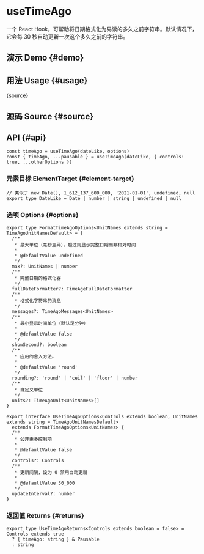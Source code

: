 # useTimeAgo


<HooksType category="Utilities" pausable />

一个 React Hook，可帮助将日期格式化为易读的多久之前字符串。默认情况下，它会每 30 秒自动更新一次这个多久之前的字符串。

## 演示 Demo \{#demo}


<App />

## 用法 Usage \{#usage}


<RawCode>{source}</RawCode>

## 源码 Source \{#source}


<Source />

## API \{#api}

```tsx
const timeAgo = useTimeAgo(dateLike, options)
const { timeAgo, ...pausable } = useTimeAgo(dateLike, { controls: true, ...otherOptions })
```

### 元素目标 ElementTarget \{#element-target}

```tsx
// 类似于 new Date(), 1_612_137_600_000, '2021-01-01', undefined, null
export type DateLike = Date | number | string | undefined | null
```

### 选项 Options \{#options}

```tsx
export type FormatTimeAgoOptions<UnitNames extends string = TimeAgoUnitNamesDefault> = {
  /**
   * 最大单位（毫秒差异），超过则显示完整日期而非相对时间
   *
   * @defaultValue undefined
   */
  max?: UnitNames | number
  /**
   * 完整日期的格式化器
   */
  fullDateFormatter?: TimeAgeFullDateFormatter
  /**
   * 格式化字符串的消息
   */
  messages?: TimeAgoMessages<UnitNames>
  /**
   * 最小显示时间单位（默认是分钟）
   *
   * @defaultValue false
   */
  showSecond?: boolean
  /**
   * 应用的舍入方法。
   *
   * @defaultValue 'round'
   */
  rounding?: 'round' | 'ceil' | 'floor' | number
  /**
   * 自定义单位
   */
  units?: TimeAgoUnit<UnitNames>[]
}

export interface UseTimeAgoOptions<Controls extends boolean, UnitNames extends string = TimeAgoUnitNamesDefault>
  extends FormatTimeAgoOptions<UnitNames> {
  /**
   * 公开更多控制项
   *
   * @defaultValue false
   */
  controls?: Controls
  /**
   * 更新间隔，设为 0 禁用自动更新
   *
   * @defaultValue 30_000
   */
  updateInterval?: number
}
```

### 返回值 Returns \{#returns}


<Tip type="pausable" />

```tsx
export type UseTimeAgoReturns<Controls extends boolean = false> = Controls extends true
  ? { timeAgo: string } & Pausable
  : string
```
